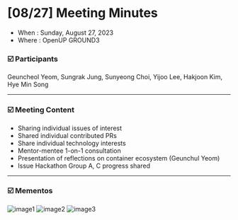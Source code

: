 # [08/27] Meeting Minutes

- When : Sunday, August 27, 2023
- Where : OpenUP GROUND3

### ☑️ Participants

Geuncheol Yeom, Sungrak Jung, Sunyeong Choi, Yijoo Lee, Hakjoon Kim, Hye Min Song

---

### ☑️ Meeting Content

- Sharing individual issues of interest
- Shared individual contributed PRs
- Share individual technology interests
- Mentor-mentee 1-on-1 consultation
- Presentation of reflections on container ecosystem (Geunchul Yeom)
- Issue Hackathon Group A, C progress shared

---

### ☑️ Mementos

![image1](./images/230827_1.jpg)
![image2](./images/230827_2.jpg)
![image3](./images/230827_3.jpg)